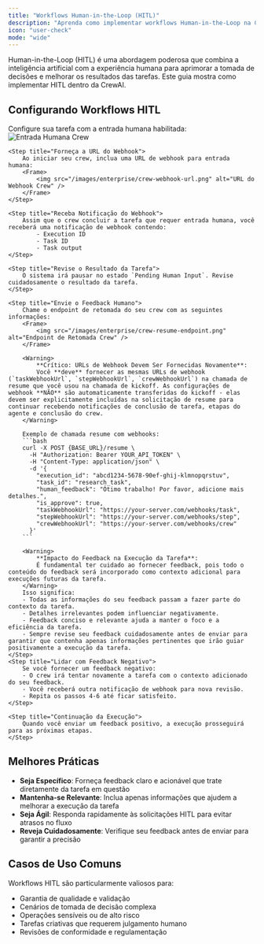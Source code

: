 ```yaml
---
title: "Workflows Human-in-the-Loop (HITL)"
description: "Aprenda como implementar workflows Human-in-the-Loop na CrewAI para aprimorar a tomada de decisões"
icon: "user-check"
mode: "wide"
---
```


Human-in-the-Loop (HITL) é uma abordagem poderosa que combina a inteligência artificial com a experiência humana para aprimorar a tomada de decisões e melhorar os resultados das tarefas. Este guia mostra como implementar HITL dentro da CrewAI.

## Configurando Workflows HITL

<Steps>
    <Step title="Configure sua Tarefa">
        Configure sua tarefa com a entrada humana habilitada:
        <Frame>
            <img src="/images/enterprise/crew-human-input.png" alt="Entrada Humana Crew" />
        </Frame>
    </Step>

    <Step title="Forneça a URL do Webhook">
        Ao iniciar seu crew, inclua uma URL de webhook para entrada humana:
        <Frame>
            <img src="/images/enterprise/crew-webhook-url.png" alt="URL do Webhook Crew" />
        </Frame>
    </Step>

    <Step title="Receba Notificação do Webhook">
        Assim que o crew concluir a tarefa que requer entrada humana, você receberá uma notificação de webhook contendo:
            - Execution ID
            - Task ID
            - Task output
    </Step>

    <Step title="Revise o Resultado da Tarefa">
        O sistema irá pausar no estado `Pending Human Input`. Revise cuidadosamente o resultado da tarefa.
    </Step>

    <Step title="Envie o Feedback Humano">
        Chame o endpoint de retomada do seu crew com as seguintes informações:
        <Frame>
            <img src="/images/enterprise/crew-resume-endpoint.png" alt="Endpoint de Retomada Crew" />
        </Frame>

        <Warning>
            **Crítico: URLs de Webhook Devem Ser Fornecidas Novamente**:
            Você **deve** fornecer as mesmas URLs de webhook (`taskWebhookUrl`, `stepWebhookUrl`, `crewWebhookUrl`) na chamada de resume que você usou na chamada de kickoff. As configurações de webhook **NÃO** são automaticamente transferidas do kickoff - elas devem ser explicitamente incluídas na solicitação de resume para continuar recebendo notificações de conclusão de tarefa, etapas do agente e conclusão do crew.
        </Warning>

        Exemplo de chamada resume com webhooks:
        ```bash
        curl -X POST {BASE_URL}/resume \
          -H "Authorization: Bearer YOUR_API_TOKEN" \
          -H "Content-Type: application/json" \
          -d '{
            "execution_id": "abcd1234-5678-90ef-ghij-klmnopqrstuv",
            "task_id": "research_task",
            "human_feedback": "Ótimo trabalho! Por favor, adicione mais detalhes.",
            "is_approve": true,
            "taskWebhookUrl": "https://your-server.com/webhooks/task",
            "stepWebhookUrl": "https://your-server.com/webhooks/step",
            "crewWebhookUrl": "https://your-server.com/webhooks/crew"
          }'
        ```

        <Warning>
            **Impacto do Feedback na Execução da Tarefa**:
            É fundamental ter cuidado ao fornecer feedback, pois todo o conteúdo do feedback será incorporado como contexto adicional para execuções futuras da tarefa.
        </Warning>
        Isso significa:
        - Todas as informações do seu feedback passam a fazer parte do contexto da tarefa.
        - Detalhes irrelevantes podem influenciar negativamente.
        - Feedback conciso e relevante ajuda a manter o foco e a eficiência da tarefa.
        - Sempre revise seu feedback cuidadosamente antes de enviar para garantir que contenha apenas informações pertinentes que irão guiar positivamente a execução da tarefa.
    </Step>
    <Step title="Lidar com Feedback Negativo">
        Se você fornecer um feedback negativo:
        - O crew irá tentar novamente a tarefa com o contexto adicionado do seu feedback.
        - Você receberá outra notificação de webhook para nova revisão.
        - Repita os passos 4-6 até ficar satisfeito.
    </Step>

    <Step title="Continuação da Execução">
        Quando você enviar um feedback positivo, a execução prosseguirá para as próximas etapas.
    </Step>
</Steps>

## Melhores Práticas

- **Seja Específico**: Forneça feedback claro e acionável que trate diretamente da tarefa em questão
- **Mantenha-se Relevante**: Inclua apenas informações que ajudem a melhorar a execução da tarefa
- **Seja Ágil**: Responda rapidamente às solicitações HITL para evitar atrasos no fluxo
- **Reveja Cuidadosamente**: Verifique seu feedback antes de enviar para garantir a precisão

## Casos de Uso Comuns

Workflows HITL são particularmente valiosos para:
- Garantia de qualidade e validação
- Cenários de tomada de decisão complexa
- Operações sensíveis ou de alto risco
- Tarefas criativas que requerem julgamento humano
- Revisões de conformidade e regulamentação
